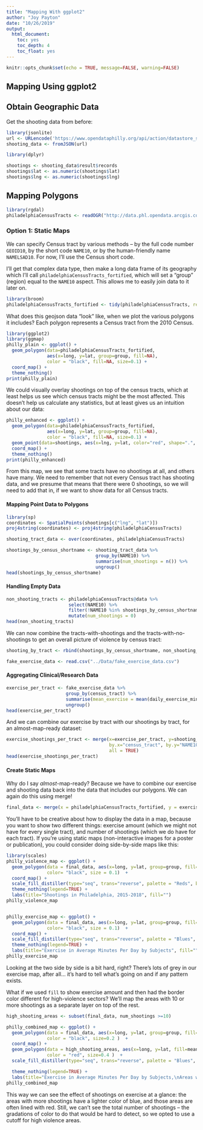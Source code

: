 ```yaml
---
title: "Mapping With ggplot2"
author: "Joy Payton"
date: "10/26/2019"
output: 
  html_document: 
    toc: yes
    toc_depth: 4
    toc_float: yes
---
```


```r
knitr::opts_chunk$set(echo = TRUE, message=FALSE, warning=FALSE)
```

## Mapping Using ggplot2


## Obtain Geographic Data

Get the shooting data from before:

```r
library(jsonlite)
url <- URLencode('https://www.opendataphilly.org/api/action/datastore_search_sql?sql=SELECT _id, lat, lng from "a6240077-cbc7-46fb-b554-39417be606ee"')
shooting_data <- fromJSON(url)
```


```r
library(dplyr)

shootings <- shooting_data$result$records
shootings$lat <- as.numeric(shootings$lat)
shootings$lng <- as.numeric(shootings$lng)
```


## Mapping Polygons


```r
library(rgdal)
philadelphiaCensusTracts <- readOGR("http://data.phl.opendata.arcgis.com/datasets/8bc0786524a4486bb3cf0f9862ad0fbf_0.geojson")
```


### Option 1: Static Maps

We can specify Census tract by various methods -- by the full code number `GEOID10`, by the short code `NAME10`, or by the human-friendly name `NAMELSAD10`.  For now, I'll use the Census short code.

I'll get that complex data type, then make a long data frame of its geography which I'll call `philadelphiaCensusTracts_fortified`, which will set a "group" (region) equal to the `NAME10` aspect.  This allows me to easily join data to it later on.  

```r
library(broom)
philadelphiaCensusTracts_fortified <- tidy(philadelphiaCensusTracts, region = "NAME10")
```

What does this geojson data "look" like, when we plot the various polygons it includes?  Each polygon represents a Census tract from the 2010 Census.

```r
library(ggplot2)
library(ggmap)
philly_plain <- ggplot() + 
  geom_polygon(data=philadelphiaCensusTracts_fortified, 
               aes(x=long, y=lat, group=group, fill=NA), 
               color = "black", fill=NA, size=0.1) +
  coord_map() + 
  theme_nothing()
print(philly_plain)
```


We could visually overlay shootings on top of the census tracts, which at least helps us see which census tracts might be the most affected.  This doesn't help us calculate any statistics, but at least gives us an intuition about our data:

```r
philly_enhanced <- ggplot() + 
  geom_polygon(data=philadelphiaCensusTracts_fortified, 
               aes(x=long, y=lat, group=group, fill=NA), 
               color = "black", fill=NA, size=0.1) +
  geom_point(data=shootings, aes(x=lng, y=lat, color="red", shape=".", alpha=0.5)) + 
  coord_map() + 
  theme_nothing()
print(philly_enhanced)
```

From this map, we see that some tracts have no shootings at all, and others have many.  We need to remember that not every Census tract has shooting data, and we presume that means that there were 0 shootings, so we will need to add that in, if we want to show data for all Census tracts.

#### Mapping Point Data to Polygons

```r
library(sp)
coordinates <- SpatialPoints(shootings[c("lng", "lat")])
proj4string(coordinates) <- proj4string(philadelphiaCensusTracts)
```


```r
shooting_tract_data <- over(coordinates, philadelphiaCensusTracts)
```


```r
shootings_by_census_shortname <- shooting_tract_data %>% 
                                 group_by(NAME10) %>% 
                                 summarise(num_shootings = n()) %>% 
                                 ungroup() 
head(shootings_by_census_shortname)
```

#### Handling Empty Data

```r
non_shooting_tracts <- philadelphiaCensusTracts@data %>% 
                       select(NAME10) %>%
                       filter(!NAME10 %in% shootings_by_census_shortname$NAME10) %>%
                       mutate(num_shootings = 0)
head(non_shooting_tracts)
```

We can now combine the tracts-with-shootings and the tracts-with-no-shootings to get an overall picture of violence by census tract:

```r
shooting_by_tract <- rbind(shootings_by_census_shortname, non_shooting_tracts)
```

```r
fake_exercise_data <- read.csv("../Data/fake_exercise_data.csv")
```

#### Aggregating Clinical/Research Data

```r
exercise_per_tract <- fake_exercise_data %>% 
                      group_by(census_tract) %>%
                      summarise(mean_exercise = mean(daily_exercise_minutes)) %>%
                      ungroup()
head(exercise_per_tract)
```

And we can combine our exercise by tract with our shootings by tract, for an almost-map-ready dataset:

```r
exercise_shootings_per_tract <- merge(x=exercise_per_tract, y=shooting_by_tract, 
                                      by.x="census_tract", by.y="NAME10",
                                      all = TRUE)
head(exercise_shootings_per_tract)
```

#### Create Static Maps

Why do I say *almost*-map-ready?  Because we have to combine our exercise and shooting data back into the data that includes our polygons.  We can again do this using merge!

```r
final_data <- merge(x = philadelphiaCensusTracts_fortified, y = exercise_shootings_per_tract, by.x = "id", by.y="census_tract", all=TRUE)
```

You'll have to be creative about how to display the data in a map, because you want to show two different things: exercise amount (which we might not have for every single tract), and number of shootings (which we do have for each tract).  If you're using static maps (non-interactive images for a poster or publication), you could consider doing side-by-side maps like this:

```r
library(scales)
philly_violence_map <- ggplot() +  
  geom_polygon(data = final_data, aes(x=long, y=lat, group=group, fill=num_shootings),
               color= "black", size = 0.1)  + 
  coord_map() +
  scale_fill_distiller(type="seq", trans="reverse", palette = "Reds", breaks=pretty_breaks(n=5))  +
  theme_nothing(legend=TRUE) +
  labs(title="Shootings in Philadelphia, 2015-2018", fill="")
philly_violence_map


philly_exercise_map <- ggplot() +  
  geom_polygon(data = final_data, aes(x=long, y=lat, group=group, fill=mean_exercise),
               color= "black", size = 0.1)  + 
  coord_map() +
  scale_fill_distiller(type="seq", trans="reverse", palette = "Blues", breaks=pretty_breaks(n=5))  +
  theme_nothing(legend=TRUE) +
  labs(title="Exercise in Average Minutes Per Day by Subjects", fill="")
philly_exercise_map
```

Looking at the two side by side is a bit hard, right?  There's lots of grey in our exercise map, after all... it's hard to tell what's going on and if any pattern exists.

What if we used `fill` to show exercise amount and then had the border color different for high-violence sectors?  We'll map the areas with 10 or more shootings as a separate layer on top of the rest.

```r
high_shooting_areas <- subset(final_data, num_shootings >=10)

philly_combined_map <- ggplot() +  
  geom_polygon(data = final_data, aes(x=long, y=lat, group=group, fill=mean_exercise),
               color = "black", size=0.2 )  + 
  coord_map() +
  geom_polygon(data = high_shooting_areas, aes(x=long, y=lat, fill=mean_exercise, group=group),
               color = "red", size=0.4 )  + 
  scale_fill_distiller(type="seq", trans="reverse", palette = "Blues", breaks=pretty_breaks(n=5))  +

  theme_nothing(legend=TRUE) +
  labs(title="Exercise in Average Minutes Per Day by Subjects,\nAreas with 10+ Shootings Outlined in Red", fill="")
philly_combined_map
```

This way we can see the effect of shootings on exercise at a glance:  the areas with more shootings have a lighter color of blue, and those areas are often lined with red.  Still, we can't see the total number of shootings -- the gradations of color to do that would be hard to detect, so we opted to use a cutoff for high violence areas.
